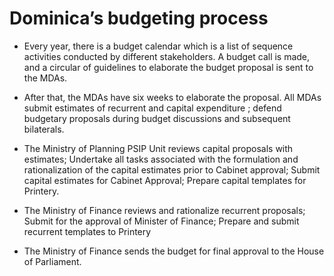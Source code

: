
# Dominica’s budgeting process {#appendixC} 

-	Every year, there is a budget calendar which is a list of sequence activities conducted by different stakeholders. A budget call is made, and a circular of guidelines to elaborate the budget proposal is sent to the MDAs.

-	After that, the MDAs have six weeks to elaborate the proposal. All MDAs submit estimates of recurrent and capital expenditure ; defend budgetary proposals during budget discussions and subsequent bilaterals.

-	The Ministry of Planning PSIP Unit reviews capital proposals with estimates; Undertake all tasks associated with the formulation and rationalization of the capital estimates prior to Cabinet approval; Submit capital estimates for Cabinet Approval; Prepare capital templates for Printery.

-	The Ministry of Finance reviews and rationalize recurrent proposals; Submit for the approval of Minister of Finance; Prepare and submit recurrent templates to Printery

-	The Ministry of Finance sends the budget for final approval to the House of Parliament.
